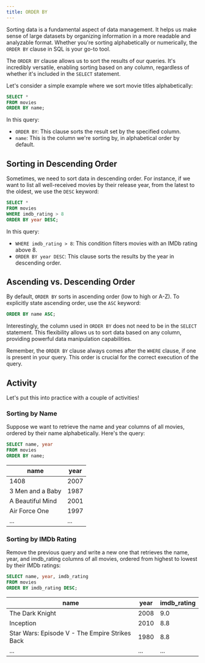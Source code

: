 ```yaml
---
title: ORDER BY
---
```


Sorting data is a fundamental aspect of data management. It helps us make sense of large datasets by organizing information in a more readable and analyzable format. Whether you're sorting alphabetically or numerically, the `ORDER BY` clause in SQL is your go-to tool.

The `ORDER BY` clause allows us to sort the results of our queries. It's incredibly versatile, enabling sorting based on any column, regardless of whether it's included in the `SELECT` statement.

Let's consider a simple example where we sort movie titles alphabetically:

```sql :line-numbers
SELECT *
FROM movies
ORDER BY name;
```

In this query:

- `ORDER BY`: This clause sorts the result set by the specified column.
- `name`: This is the column we're sorting by, in alphabetical order by default.

## Sorting in Descending Order

Sometimes, we need to sort data in descending order. For instance, if we want to list all well-received movies by their release year, from the latest to the oldest, we use the `DESC` keyword:

```sql :line-numbers
SELECT *
FROM movies
WHERE imdb_rating > 8
ORDER BY year DESC;
```

In this query:

- `WHERE imdb_rating > 8`: This condition filters movies with an IMDb rating above 8.
- `ORDER BY year DESC`: This clause sorts the results by the year in descending order.

## Ascending vs. Descending Order

By default, `ORDER BY` sorts in ascending order (low to high or A-Z). To explicitly state ascending order, use the `ASC` keyword:

```sql :line-numbers
ORDER BY name ASC;
```

Interestingly, the column used in `ORDER BY` does not need to be in the `SELECT` statement. This flexibility allows us to sort data based on any column, providing powerful data manipulation capabilities.

Remember, the `ORDER BY` clause always comes after the `WHERE` clause, if one is present in your query. This order is crucial for the correct execution of the query.

## Activity

Let's put this into practice with a couple of activities!

### Sorting by Name

Suppose we want to retrieve the name and year columns of all movies, ordered by their name alphabetically. Here's the query:

```sql :line-numbers
SELECT name, year
FROM movies
ORDER BY name;
```

| **name**         | **year** |
| ---------------- | -------- |
| 1408             | 2007     |
| 3 Men and a Baby | 1987     |
| A Beautiful Mind | 2001     |
| Air Force One    | 1997     |
| ...              | ...      |

### Sorting by IMDb Rating

Remove the previous query and write a new one that retrieves the name, year, and imdb_rating columns of all movies, ordered from highest to lowest by their IMDb ratings:

```sql :line-numbers
SELECT name, year, imdb_rating
FROM movies
ORDER BY imdb_rating DESC;
```

| **name**                                       | **year** | **imdb_rating** |
| ---------------------------------------------- | -------- | --------------- |
| The Dark Knight                                | 2008     | 9.0             |
| Inception                                      | 2010     | 8.8             |
| Star Wars: Episode V - The Empire Strikes Back | 1980     | 8.8             |
| ...                                            | ...      | ...             |

